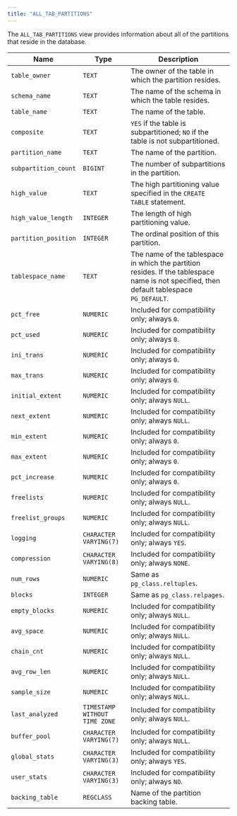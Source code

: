 ```yaml
---
title: "ALL_TAB_PARTITIONS"
---
```


<div id="all_tab_partitions" class="registered_link"></div>

The `ALL_TAB_PARTITIONS` view provides information about all of the partitions that reside in the database.

| Name                 | Type                          | Description                                                                                                                               |
| -------------------- | ----------------------------- | ----------------------------------------------------------------------------------------------------------------------------------------- |
| `table_owner`        | `TEXT`                        | The owner of the table in which the partition resides.                                                                                    |
| `schema_name`        | `TEXT`                        | The name of the schema in which the table resides.                                                                                        |
| `table_name`         | `TEXT`                        | The name of the table.                                                                                                                    |
| `composite`          | `TEXT`                        | `YES` if the table is subpartitioned; `NO` if the table is not subpartitioned.                                                            |
| `partition_name`     | `TEXT`                        | The name of the partition.                                                                                                                |
| `subpartition_count` | `BIGINT`                      | The number of subpartitions in the partition.                                                                                             |
| `high_value`         | `TEXT`                        | The high partitioning value specified in the `CREATE TABLE` statement.                                                                    |
| `high_value_length`  | `INTEGER`                     | The length of high partitioning value.                                                                                                    |
| `partition_position` | `INTEGER`                     | The ordinal position of this partition.                                                                                                   |
| `tablespace_name`    | `TEXT`                        | The name of the tablespace in which the partition resides. If the tablespace name is not specified, then default tablespace `PG_DEFAULT`. |
| `pct_free`           | `NUMERIC`                     | Included for compatibility only; always `0`.                                                                                              |
| `pct_used`           | `NUMERIC`                     | Included for compatibility only; always `0`.                                                                                              |
| `ini_trans`          | `NUMERIC`                     | Included for compatibility only; always `0`.                                                                                              |
| `max_trans`          | `NUMERIC`                     | Included for compatibility only; always `0`.                                                                                              |
| `initial_extent`     | `NUMERIC`                     | Included for compatibility only; always `NULL`.                                                                                           |
| `next_extent`        | `NUMERIC`                     | Included for compatibility only; always `NULL`.                                                                                           |
| `min_extent`         | `NUMERIC`                     | Included for compatibility only; always `0`.                                                                                              |
| `max_extent`         | `NUMERIC`                     | Included for compatibility only; always `0`.                                                                                              |
| `pct_increase`       | `NUMERIC`                     | Included for compatibility only; always `0`.                                                                                              |
| `freelists`          | `NUMERIC`                     | Included for compatibility only; always `NULL`.                                                                                           |
| `freelist_groups`    | `NUMERIC`                     | Included for compatibility only; always `NULL`.                                                                                           |
| `logging`            | `CHARACTER VARYING(7)`        | Included for compatibility only; always `YES`.                                                                                            |
| `compression`        | `CHARACTER VARYING(8)`        | Included for compatibility only; always `NONE`.                                                                                           |
| `num_rows`           | `NUMERIC`                     | Same as `pg_class.reltuples`.                                                                                                             |
| `blocks`             | `INTEGER`                     | Same as `pg_class.relpages`.                                                                                                              |
| `empty_blocks`       | `NUMERIC`                     | Included for compatibility only; always `NULL`.                                                                                           |
| `avg_space`          | `NUMERIC`                     | Included for compatibility only; always `NULL`.                                                                                           |
| `chain_cnt`          | `NUMERIC`                     | Included for compatibility only; always `NULL`.                                                                                           |
| `avg_row_len`        | `NUMERIC`                     | Included for compatibility only; always `NULL`.                                                                                           |
| `sample_size`        | `NUMERIC`                     | Included for compatibility only; always `NULL`.                                                                                           |
| `last_analyzed`      | `TIMESTAMP WITHOUT TIME ZONE` | Included for compatibility only; always `NULL`.                                                                                           |
| `buffer_pool`        | `CHARACTER VARYING(7)`        | Included for compatibility only; always `NULL`.                                                                                           |
| `global_stats`       | `CHARACTER VARYING(3)`        | Included for compatibility only; always `YES`.                                                                                            |
| `user_stats`         | `CHARACTER VARYING(3)`        | Included for compatibility only; always `NO`.                                                                                             |
| `backing_table`      | `REGCLASS`                    | Name of the partition backing table.                                                                                                      |
